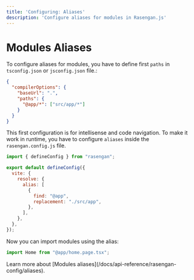 ```yaml
---
title: 'Configuring: Aliases'
description: 'Configure aliases for modules in Rasengan.js'
---
```



# Modules Aliases

To configure aliases for modules, you have to define first `paths` in `tsconfig.json` or `jsconfig.json` file.:

```json showLineNumbers copy
{
  "compilerOptions": {
    "baseUrl": ".",
    "paths": {
      "@app/*": ["src/app/*"]
    }
  }
}
```

This first configuration is for intellisense and code navigation. To make it work in runtime, you have to configure `aliases` inside the `rasengan.config.js` file.

```javascript filename="rasengan.config.js" showLineNumbers copy
import { defineConfig } from "rasengan";

export default defineConfig({
  vite: {
    resolve: {
      alias: [
        {
          find: "@app",
          replacement: "./src/app",
        },
      ],
    },
  },
});
```

Now you can import modules using the alias:

```typescript showLineNumbers copy
import Home from "@app/home.page.tsx";
```

<AlertBox>
Learn more about [Modules aliases](/docs/api-reference/rasengan-config/aliases).
</AlertBox>